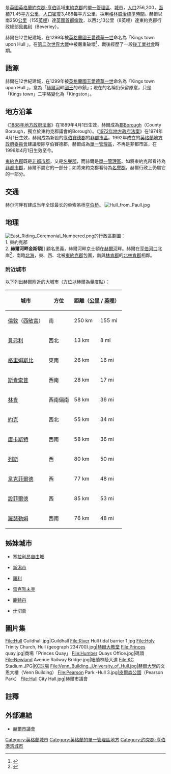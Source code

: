 {{noteTA
|T=zh-cn:赫尔河畔金斯敦;zh-hk:侯城;zh-tw:赫爾河畔京斯敦;
|G1=UK Places
|G2=Places
|G3=Unit
|2=zh-cn:中心商务区;zh-hk:商業中心區;zh-tw:中心商業區;
|3=zh-cn:约克郡东区;zh-hk:約克郡東瑞丁;zh-tw:約克郡東瑞丁;
|4=zh-cn:设菲尔德;zh-hk:設菲爾德;zh-tw:雪菲爾;
}}
{{Infobox Settlement
|name   = 赫爾河畔京斯頓
|motto    =
|image_skyline   = Hull City Centre.jpg
|imagesize  = 290px
|image_caption   = 赫爾的[[商業中心區|商業中心區]]
|image_flag =
|flag_size  =
|image_seal =
|seal_size  =
|image_shield    =
|shield_link     =
|shield_size     =
|image_blank_emblem     =Kingston upon Hull Coat of Arms.png
|blank_emblem_size = 100px
|blank_emblem_type = 市徽
|blank_emblem_link =
|image_map  = 
|mapsize  = 200 * 247
|map_caption     = 赫爾在[[東約克郡|東約克郡]]的位置
|image_dot_map   =
|dot_mapsize     =
|dot_map_caption =
|dot_x =  |dot_y =
|pushpin_map     = East Riding of Yorkshire
|pushpin_label_position =
|pushpin_map_caption    =
|pushpin_mapsize =
|subdivision_type  = [[國家列表|主權國]]
|subdivision_name  = [[英國|英國]]
|subdivision_type1 = [[構成國家|構成國家]]
|subdivision_name1 = [[英格蘭|英格蘭]]
|subdivision_type2 = [[英格蘭的區域|區域]]
|subdivision_name2 = [[約克郡-亨伯|約克郡-亨伯]]
|subdivision_type3 = [[名譽郡|名譽郡]]
|subdivision_name3 = [[東約克郡|東約克郡]]
|government_footnotes   =
|government_type = [[單一管理區|單一管理區]]<br />[[英國的城市地位|城市地位]]
|leader_title    = 政府部門
|leader_name     = [[赫爾市議會|赫爾市議會]]
|leader_title1   = Leadership
|leader_name1    =Leader & Cabinet
|leader_title2   = 主導政黨
|leader_name2    = [[自由民主黨_(英國)|自由民主黨]]
|leader_title3   =議員
|leader_name3    =[[Alan_Johnson|Alan Johnson]] [[工黨_(英國)|工黨]]<br />[[Diana_Johnson|Diana Johnson]] [[工黨_(英國)|工黨]]<br />[[John_Prescott|John Prescott]] [[工黨_(英國)|工黨]]
|established_title = 建城
|established_date  = 12世紀
|established_title2     =  [[英國的城市地位|城市地位]]
|established_date2 = 1897年
|established_title3     =  <!-- Incorporated (city) -->
|established_date3 =
|area_magnitude  =
|unit_pref  = <!--Enter: Imperial, if Imperial (metric) is desired-->
|area_footnotes    =
|area_total_km2    = 71.45
|area_land_km2     =
|area_water_km2    =
|area_total_sq_mi  =
|area_land_sq_mi   =
|area_water_sq_mi  =
|area_water_percent  =
|area_urban_km2    =
|area_urban_sq_mi  =
|area_metro_km2    =
|area_metro_sq_mi  =
|area_blank1_title =
|population_as_of   ={{English statistics year}}
|population_footnotes    =
|population_note  =
|population_total   ={{EnglishDistrictPopulation|ONS=00FA}}<br />{{EnglishDistrictRank|ONS=00FA}}
|population_density_km2  =3486
|population_density_sq_mi  =
|population_metro   =
|population_density_metro_km2   =
|population_density_metro_sq_mi =
|population_urban   =
|population_density_urban_km2   =
|population_density_urban_sq_mi =
|population_blank1_title =
|population_blank1  =
|population_density_blank1_title =
|population_density_blank1_km2  =
|population_density_blank1_sq_mi =
|population_blank2_title  = 種族<br /><small>（2005年估計）<ref>{{cite web
 |url = http://www.neighbourhood.statistics.gov.uk/dissemination/LeadTableView.do?a=3&b=276821&c=hull&d=13&e=13&g=389985&i=1001x1003x1004&m=0&r=1&s=1206386946703&enc=1&dsFamilyId=1812
 |title = Resident Population Estimates by Ethnic Group (Percentages); Mid-2005 Population Estimates
 |accessdate = 2008年3月27日
 |work = 國家統計線上版
 |publisher = [[國家統計辦工室|國家統計辦工室]]
 |archive-url = https://web.archive.org/web/20090120204346/http://www.neighbourhood.statistics.gov.uk/dissemination/LeadTableView.do?a=3&b=276821&c=hull&d=13&e=13&g=389985&i=1001x1003x1004&m=0&r=1&s=1206386946703&enc=1&dsFamilyId=1812
 |archive-date = 2009年1月20日
 |dead-url = yes
 }}</ref>
</small>
|population_blank2     = 94.9% [[白人|白人]]<br />1.8% [[南亞|南亞]]裔<br />1.0% 黑人<br />1.0% [[混血兒|混血兒]]<br />1.3% 華裔、其他
|population_density_blank2_km2  =  
|population_density_blank2_sq_mi =
|timezone   = [[格林威治標準時間|格林威治標準時間]]
|utc_offset = +0
|timezone_DST    =
|utc_offset_DST  =
|latd=53 |latm=45 |lats= |latNS=N
|longd=0 |longm=20 |longs= |longEW=W
|elevation_footnotes    =  <!--for references: use <ref> </ref> tags-->
|elevation_m     =
|elevation_ft    =
<!-- Area/postal codes & others -------->
|postal_code_type  = [[英國郵政編號|郵政編號]]
|postal_code     = [[HU_postcode_area|HU]]
|area_code  = (01482)
|blank_name =[[ISO_3166-2:GB|ISO 3166-2]]
|blank_info =GB-KHL
|blank1_name     =[[ONS代碼|ONS代碼]]
|blank1_info     =00FA
|blank2_name     =[[NUTS|NUTS]] 3
|blank2_info     = UKE11
|website  = [http://www.hullcc.gov.uk/ Hull.gov.uk]
|footnotes  = 
}} 
{{地区名称|cn=赫尔河畔金斯敦|tw=赫爾河畔京斯敦|hk=侯城|as=譯|start={{lang-en|Kingston upon Hull}}，[[國際音標|讀音]]：{{Audio|en-uk-KingstonUponHull.ogg|[kɪŋstən ə'pɔn hʌl]}}|end=通常簡稱'''赫-{}-爾'''}}是[[英國|英國]][[英格蘭|英格蘭]][[約克郡-亨伯|約克郡-亨伯]]區域[[東約克郡|東約克郡]]的[[單一管理區|單一管理區]]、[[英國城市地位|城市]]，[[人口|人口]]256,200，[[面積|面積]]71.45[[平方公里|平方公里]]，[[人口密度|人口密度]]3,486每平方公里，採用[[格林威治標準時間|格林威治標準時間]]。赫爾以南250[[公里|公里]]（155[[英哩|英哩]]）達[[英國|英國]][[首都|首都]][[倫敦|倫敦]]，以西北13公里（8英哩）達東約克郡行政總部[[貝弗利|貝弗利]]（Beverley）。

赫爾在12世紀建城，在1299年被[[英國君主列表|英格蘭國王]][[愛德華一世_(英格蘭)|愛德華一世]]命名為「Kings town upon Hull 」。在[[第二次世界大戰|第二次世界大戰]]中被嚴重破壞<ref name='VCHULL'>{{cite web |url = http://www.british-history.ac.uk/source.aspx?pubid=549 |title = A History of the County of York East Riding: Volume 1 - The City of Kingston upon Hull |accessdate = 2008年7月2日 |last = Allison (Ed) |first = K.J. |year = 1969年 |archive-date = 2014年10月7日 |archive-url = https://web.archive.org/web/20141007131658/http://www.british-history.ac.uk/source.aspx?pubid=549 |dead-url = no }}</ref>，戰後經歷了一段[[後工業社會|後工業社會]]時期。

== 語源 ==
赫爾在12世紀建城，在1299年被[[英國君主列表|英格蘭國王]][[愛德華一世_(英格蘭)|愛德華一世]]命名為「Kings town upon Hull 」，意為「[[赫爾河|赫爾河]]畔[[英國君主|國王]]的市鎮」；現在的名稱仍保留原意，只是「Kings town」二字略變化為「Kingston」。

== 地方沿革 ==
《[[1888年地方政府法案|1888年地方政府法案]]》在1889年4月1日生效，赫爾成為[[郡Borough|郡Borough]]（County Borough，獨立於東約克郡議會的Borough）。《[[1972年地方政府法案|1972年地方政府法案]]》在1974年4月1日生效，赫爾成為新設的[[亨伯賽德郡|亨伯賽德郡]]的[[非都市區|非都市區]]。1992年成立的[[英格蘭地方政府委員會_(1992年)|英格蘭地方政府委員會]]建議廢除亨伯賽德郡，赫爾成為[[單一管理區|單一管理區]]，不再是非都市區，在1996年4月1日生效至今。

[[東約克郡|東約克郡]]既是[[非都市郡|非都市郡]]，又是[[名譽郡|名譽郡]]，而赫爾是[[單一管理區|單一管理區]]。如將東約克郡看待為[[非都市郡|非都市郡]]，赫爾不屬它的一部分；如將東約克郡看待為[[名譽郡|名譽郡]]，赫爾行政上仍屬它的一部分。

== 交通 ==
赫尔河畔有建成当年全球最长的单索吊桥[[亨伯桥|亨伯桥]]。
[[File:Hull_from_Paull.jpg|thumb]]

{{clear}}

== 地理 ==
[[File:East_Riding_Ceremonial_Numbered.png|thumb]]的行政區劃圖：<br />
1. 東約克郡<br />
2. '''赫爾河畔金斯頓''']]
顧名思義，赫爾河畔京士頓在[[赫爾河|赫爾河]]畔。赫爾在[[亨伯河口|亨伯河口]]北岸<ref name="enc_brit">{{cite web
 |url = http://www.britannica.com/EBchecked/topic/318761/Kingston-upon-Hull
 |title = 赫爾河畔京士頓
 |work = 大英百科線上版
 |accessdate = 2008年7月8日
 |year = 2008
 |publisher = 大英百科
 |archive-date = 2015年4月28日
 |archive-url = https://web.archive.org/web/20150428161134/http://www.britannica.com/EBchecked/topic/318761/Kingston-upon-Hull
 |dead-url = no
 }}</ref>，南臨[[北海_(大西洋)|北海]]，東、西、北被[[東約克郡|東約克郡]]包圍，南與[[林肯郡|林肯郡]]的[[北林肯郡|北林肯郡]]相鄰。

=== 附近城市 ===
以下列出赫爾附近的大城市（[[方位|方位]]以赫爾為量度點）：
{| class=wikitable
|-
!城市||方位|| colspan="2" | 距離（[[公里|公里]] / [[英哩|英哩]]）||備註
|-
|[[倫敦|倫敦]]（[[西敏宮|西敏宮]]）||南||250 km||155 mi||[[英國|英國]][[首都|首都]]
|-
|[[貝弗利|貝弗利]]||西北||13 km||8 mi||[[東約克郡|東約克郡]]行政總部
|-
|[[格里姆斯比|格里姆斯比]]||東南||26 km||16 mi||[[東北林肯郡|東北林肯郡]]行政總部
|-
|[[斯肯索普|斯肯索普]]||西南||28 km||17 mi||[[北林肯郡|北林肯郡]]行政總部
|-
|[[林肯_(林肯郡)|林肯]]||西南偏南||58 km||36 mi||[[林肯郡|林肯郡]][[郡治|郡治]]
|-
|[[約克|約克]]||西北||55 km||34 mi||[[北約克郡|北約克郡]]行政總部
|-
|[[唐卡斯特|唐卡斯特]]||西南||58 km||36 mi||位於[[南約克郡|南約克郡]]
|-
|[[列斯|列斯]]||西||80 km||50 mi||位於[[西約克郡|西約克郡]]
|-
|[[韋克菲爾德|韋克菲爾德]]||西||77 km||48 mi||位於[[西約克郡|西約克郡]]
|-
|[[設菲爾德|設菲爾德]]||西||85 km||53 mi||位於[[南約克郡|南約克郡]]
|-
|[[羅瑟勒姆|羅瑟勒姆]]||西南||76 km||48 mi||位於[[南約克郡|南約克郡]]
|}

== 姊妹城市 ==
* {{flagicon|Sierra Leone}} [[塞拉利昂|塞拉利昂]][[自由城|自由城]]
* {{JAP}}[[新潟市|新潟市]]
* {{USA}}[[羅利_(北卡羅來納州)|羅利]]
* {{ICE}}[[雷克雅未克|雷克雅未克]]
* {{NLD}}[[鹿特丹|鹿特丹]]
* {{POL}}[[什切青|什切青]]

== 圖片集 ==
<gallery>
File:Hull Guildhall.jpg|Guildhall
File:River Hull tidal barrier 1.jpg
File:Holy Trinity Church, Hull (geograph 234700).jpg|[[赫爾大教堂|赫爾大教堂]]
File:Princes quay.jpg|商場「Princes Quay」
File:Humber Quays Office.jpg|碼頭
File:Newland Avenue Railway Bridge.jpg|紐蘭林蔭大道
File:KC Stadium.JPG|[[KC球場|KC球場]]
File:Venn_Building,_University_of_Hull.jpg|[[赫爾大學|赫爾大學]]的文恩大樓（Venn Building）
File:Pearson Park -Hull 3.jpg|[[皮爾森公園|皮爾森公園]]（Pearson Park）
File:Hull City Hall.jpg|赫爾市議會
</gallery>

== 註釋 ==
{{reflist}}

== 外部連結 ==
* {{en}}[http://www.hullcc.gov.uk/ 赫爾市議會] {{Wayback|url=http://www.hullcc.gov.uk/ |date=20111016162039 }}

{{英国行政区划}}
{{England unitary authority}}
{{UK city}}

{{Authority control}}
{{DEFAULTSORT:Hull}}
[[Category:英格蘭城市|Category:英格蘭城市]]
[[Category:英格蘭的單一管理區地方|Category:英格蘭的單一管理區地方]]
[[Category:约克郡-亨伯港湾城市|Category:约克郡-亨伯港湾城市]]